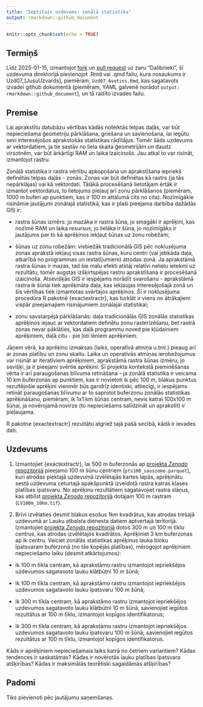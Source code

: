 ```yaml
---
title: "Septitais uzdevums: zonālā statistika"
output: rmarkdown::github_document
---
```


```r
knitr::opts_chunk$set(echo = TRUE)
```


## Termiņš

Līdz 2025-01-15, izmantojot 
[fork](https://docs.github.com/en/pull-requests/collaborating-with-pull-requests/working-with-forks/fork-a-repo) 
un [pull request](https://docs.github.com/en/pull-requests/collaborating-with-pull-requests/proposing-changes-to-your-work-with-pull-requests/creating-a-pull-request-from-a-fork) uz zaru "Dalibnieki", 
šī uzdevuma direktorijā pievienojot .Rmd vai .qmd failu, kura nosaukums ir 
Uzd07_[JusuUzvards], piemēram, `Uzd07_Avotins.Rmd`, kas sagatavots izvadei github 
dokumentā (piemēram, YAML galvenē norādot `output: rmarkdown::github_document`), 
un tā radīto izvades failu.

## Premise

Lai aprakstītu datubāzu vērtības kādās noteiktās telpas daļās, var būt nepieciešama 
ģeometriju pārklāšana, griešana un savienošana, lai iegūtu sevi interesējošos 
aprakstošās statistikas rādītājus. Tomēr šāds uzdevums ar vektordatiem, ja tie 
sastāv no liela skaita ģeometrijām un daudz virsotnēm, var būt ārkārtīgi RAM un 
laika izaicinošs. Jau atkal to var risināt, izmantojot rastru. 

Zonālā statistika ir rastra vērtību apkopošana un aprakstīšana iepriekš definētās 
telpas daļās - zonās. Zonas var būt definētas kā rastrs (ja tās nepārklājas) vai 
kā vektordati. Tālākā procesēšanā lietotājam ērtāk ir izmantot vektordatus, to 
lietojums pieļauj arī zonu pārklāšanos (piemēram, 1000 m buferi ap punktiem, kas 
ir 100 m attālumā cits no cita). Nozīmīgākie risināmie jautājumi zonālajā statistikā, 
kas ir plaši pieejama darbība dažādās GIS ir:

- rastra šūnas izmērs: jo mazāka ir rastra šūna, jo smagāki ir aprēķini, kas 
nozīmē RAM un laika resursus; jo lielāka ir šūna, jo nozīmīgāks ir jautājums par 
to kā aprēķinos iekļaut šūnas uz zonu robežām;

- šūnas uz zonu robežām: visbiežāk tradicionālā GIS pēc noklusējuma zonas aprakstā 
iekļauj visas rastra šūnas, kuru centri (vai jebkāda daļa, atkarībā no programmas 
un iestatījumiem) atrodas zonā. Ja aprakstāmā rastra šūnas ir mazas, tad šie malu 
efekti atstāj relatīvi nelielu ietekmi uz rezultātu, tomēr augstas izšķirtspējas 
rastru aprakstīšana ir procesēšanā izaicinoša. Atsevišķās GIS ir iespējams norādīt 
svarošanu - aprakstāmā rastra ik šūnai tiek aprēķināta daļa, kas iekļaujas interesējošajā 
zonā un šīs vērtības tiek izmantotas svērtajos aprēķinos. Šī ir noklusējuma 
procedūra R pakotnē {exactextractr}, kas turklāt ir viens no ātrākajiem vispār 
pieejamajiem risinājumiem zonālajai statistikai;

- zonu savstarpējā pārklāšanās: daļa tradicionālās GIS zonālās statistikas aprēķinos 
iejauc ar vektordatiem definētu zonu rasterizēšanu, bet rastrā zonas nevar 
pāklāties, kas daļā programmu noved pie kļūdainiem aprēķiniem, daļā citu - pie ļoti 
lēniem aprēķiniem.

Jāņem vērā, ka aprēķinu izmaksas (laiks, operatīvā atmiņa u.tml.) pieaug arī ar 
zonas platību un zonu skaitu. Laika un operatīvās atmiņas ierobežojumus var 
risināt ar iteratīviem aprēķiniem, aprakstāmā rastra šūnas izmēru, jo sevišķi, ja 
ir pieejami svērtie aprēķini. Šī projekta kontekstā pieminēšanas vērta ir arī 
paraugošanas blīvuma retināšana - ja zonālā statistika ir veicama 10 km buferzonās 
ap punktiem, kas ir novietoti ik pēc 100 m, blakus punktus rezultējošie aprēķini 
vienmēr būs gandrīz identiski, attiecīgi, ir iespējams retināt paraugošanas blīvumu 
ar to saprotot buferzonu zonālās statistikas aprēķināšanu, piemēram, ik 1x1 km šūnas 
centram, nevis katrai 100x100 m šūnai, ja novērojamā novirze (to nepieciešams 
salīdzināt un aprakstīt) ir pieļaujama.

R pakotne {exactextractr} rezultātu atgriež tajā pašā secībā, kādā ir ievades dati.


## Uzdevums

1. Izmantojiet {exactextractr}, lai 500 m buferzonās ap [projekta *Zenodo* repozitorijā](https://zenodo.org/communities/hiqbiodiv/records?q=&l=list&p=1&s=10&sort=newest) 
pieejamo 100 m šūnu centriem (`pts100_sauszeme.parquet`), kuri atrodas piektajā 
uzdevumā izvēlētajās kartes lapās, aprēķinātu sestā uzdevuma ceturtajā apakšpunktā 
izveidotā rastra katras klases platības īpatsvaru. No aprēķinu rezultātiem 
sagatavojiet rastra slāņus, kas atbilst [projekta *Zenodo* repozitorijā](https://zenodo.org/communities/hiqbiodiv/records?q=&l=list&p=1&s=10&sort=newest) 
dotajam 100 m rastram (`LV100m_10km.tif`).

2. Brīvi izvēlaties desmit blakus esošus 1km kvadrātus, kas atrodas trešajā uzdevumā 
ar Lauku atbalsta dienesta datiem aptvertajā teritorijā. Izmantojiet [projekta *Zenodo* repozitorijā](https://zenodo.org/communities/hiqbiodiv/records?q=&l=list&p=1&s=10&sort=newest) 
dotos 300 m un 100 m tīklu centrus, kas atrodas izvēlētajos kvadrātos. Aprēķiniet 
3 km buferzonas ap ik centru. Veiciet zonālās statistikas aprēķinus lauka bloku 
īpatsvaram buferzonā (no tās kopējās platības), mērogojot aprēķiniem nepieciešamo 
laiku (desmit atkārtojumos):

- ik 100 m tīkla centram, kā aprakstāmo rastru izmantojot iepriekšējos uzdevumos 
sagatavoto lauku klātbūtni 10 m šūnā;

- ik 100 m tīkla centram, kā aprakstāmo rastru izmantojot iepriekšējos uzdevumos 
sagatavoto lauku īpatsvaru 100 m šūnā;

- ik 300 m tīkla centram, kā aprakstāmo rastru izmantojot iepriekšējos uzdevumos 
sagatavoto lauku klātbūtni 10 m šūnā, savienojiet iegūtos rezultātus ar 100 m 
tīklu, izmantojot kopīgos identifikatorus;

- ik 300 m tīkla centram, kā aprakstāmo rastru izmantojot iepriekšējos uzdevumos 
sagatavoto lauku īpatsvaru 100 m šūnā, savienojiet iegūtos rezultātus ar 100 m 
tīklu, izmantojot kopīgos identifikatorus.

Kāds ir aprēķiniem nepieciešamais laiks katrā no četriem variantiem? Kādas tendences 
ir saskatāmas? Kādas ir novērotās lauku platības īpatsvara atšķirības? Kādas ir 
maksimālās teorētiski sagaidāmās atšķirības? 

## Padomi

Tiks pievienoti pēc jautājumu saņemšanas.